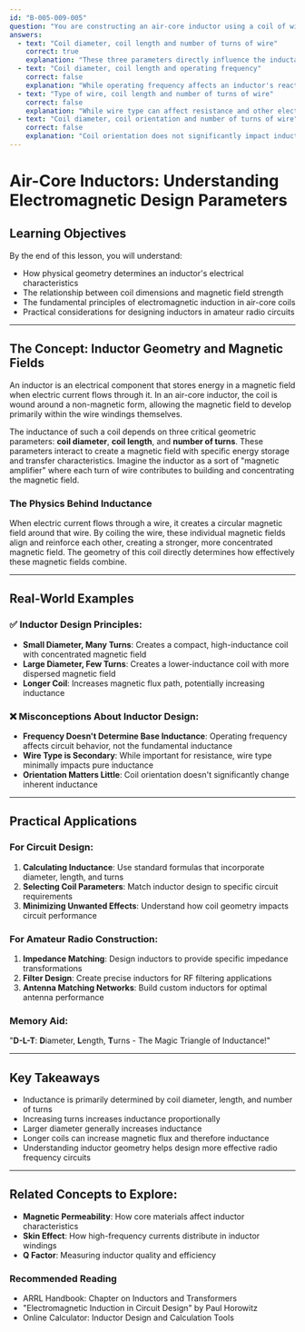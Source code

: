 ```yaml
---
id: "B-005-009-005"
question: "You are constructing an air-core inductor using a coil of wire. What parameters determine its inductance?"
answers:
  - text: "Coil diameter, coil length and number of turns of wire"
    correct: true
    explanation: "These three parameters directly influence the inductance of an air-core inductor through fundamental electromagnetic principles. The coil diameter affects the magnetic field strength, the coil length determines the magnetic flux path, and the number of turns determines how many times the magnetic field is reinforced, collectively determining the inductor's ability to store and transfer magnetic energy."
  - text: "Coil diameter, coil length and operating frequency"
    correct: false
    explanation: "While operating frequency affects an inductor's reactance, it does not determine the inductor's base inductance. The base inductance is established by the physical parameters of diameter, length, and number of turns. Frequency impacts how the inductor behaves in a circuit, but is not a parameter of its inherent inductance."
  - text: "Type of wire, coil length and number of turns of wire"
    correct: false
    explanation: "While wire type can affect resistance and other electrical characteristics, it is not a primary determinant of inductance. The wire's diameter and material properties might marginally influence inductance, but the key parameters remain coil diameter, length, and number of turns."
  - text: "Coil diameter, coil orientation and number of turns of wire"
    correct: false
    explanation: "Coil orientation does not significantly impact inductance. While proper orientation can minimize external magnetic interference, the fundamental inductance is determined by coil diameter, length, and number of turns. Orientation might affect coupling with nearby components but does not change the inductor's inherent inductance."
---
```


# Air-Core Inductors: Understanding Electromagnetic Design Parameters

## Learning Objectives
By the end of this lesson, you will understand:
- How physical geometry determines an inductor's electrical characteristics
- The relationship between coil dimensions and magnetic field strength
- The fundamental principles of electromagnetic induction in air-core coils
- Practical considerations for designing inductors in amateur radio circuits

---

## The Concept: Inductor Geometry and Magnetic Fields

An inductor is an electrical component that stores energy in a magnetic field when electric current flows through it. In an air-core inductor, the coil is wound around a non-magnetic form, allowing the magnetic field to develop primarily within the wire windings themselves.

The inductance of such a coil depends on three critical geometric parameters: **coil diameter**, **coil length**, and **number of turns**. These parameters interact to create a magnetic field with specific energy storage and transfer characteristics. Imagine the inductor as a sort of "magnetic amplifier" where each turn of wire contributes to building and concentrating the magnetic field.

### The Physics Behind Inductance

When electric current flows through a wire, it creates a circular magnetic field around that wire. By coiling the wire, these individual magnetic fields align and reinforce each other, creating a stronger, more concentrated magnetic field. The geometry of this coil directly determines how effectively these magnetic fields combine.

---

## Real-World Examples

### ✅ Inductor Design Principles:
- **Small Diameter, Many Turns**: Creates a compact, high-inductance coil with concentrated magnetic field
- **Large Diameter, Few Turns**: Creates a lower-inductance coil with more dispersed magnetic field
- **Longer Coil**: Increases magnetic flux path, potentially increasing inductance

### ❌ Misconceptions About Inductor Design:
- **Frequency Doesn't Determine Base Inductance**: Operating frequency affects circuit behavior, not the fundamental inductance
- **Wire Type is Secondary**: While important for resistance, wire type minimally impacts pure inductance
- **Orientation Matters Little**: Coil orientation doesn't significantly change inherent inductance

---

## Practical Applications

### For Circuit Design:
1. **Calculating Inductance**: Use standard formulas that incorporate diameter, length, and turns
2. **Selecting Coil Parameters**: Match inductor design to specific circuit requirements
3. **Minimizing Unwanted Effects**: Understand how coil geometry impacts circuit performance

### For Amateur Radio Construction:
1. **Impedance Matching**: Design inductors to provide specific impedance transformations
2. **Filter Design**: Create precise inductors for RF filtering applications
3. **Antenna Matching Networks**: Build custom inductors for optimal antenna performance

### Memory Aid:
"**D-L-T**: **D**iameter, **L**ength, **T**urns - The Magic Triangle of Inductance!"

---

## Key Takeaways

- Inductance is primarily determined by coil diameter, length, and number of turns
- Increasing turns increases inductance proportionally
- Larger diameter generally increases inductance
- Longer coils can increase magnetic flux and therefore inductance
- Understanding inductor geometry helps design more effective radio frequency circuits

---

## Related Concepts to Explore:
- **Magnetic Permeability**: How core materials affect inductor characteristics
- **Skin Effect**: How high-frequency currents distribute in inductor windings
- **Q Factor**: Measuring inductor quality and efficiency

### Recommended Reading

- ARRL Handbook: Chapter on Inductors and Transformers
- "Electromagnetic Induction in Circuit Design" by Paul Horowitz
- Online Calculator: Inductor Design and Calculation Tools